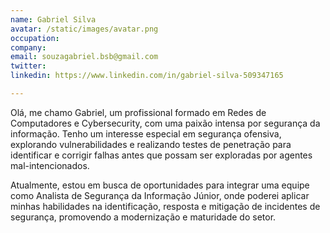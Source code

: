 ```yaml
---
name: Gabriel Silva
avatar: /static/images/avatar.png
occupation: 
company: 
email: souzagabriel.bsb@gmail.com
twitter: 
linkedin: https://www.linkedin.com/in/gabriel-silva-509347165

---
```


Olá, me chamo Gabriel, um profissional formado em Redes de Computadores e Cybersecurity, com uma paixão intensa por segurança da informação. Tenho um interesse especial em segurança ofensiva, explorando vulnerabilidades e realizando testes de penetração para identificar e corrigir falhas antes que possam ser exploradas por agentes mal-intencionados.

Atualmente, estou em busca de oportunidades para integrar uma equipe como Analista de Segurança da Informação Júnior, onde poderei aplicar minhas habilidades na identificação, resposta e mitigação de incidentes de segurança, promovendo a modernização e maturidade do setor.